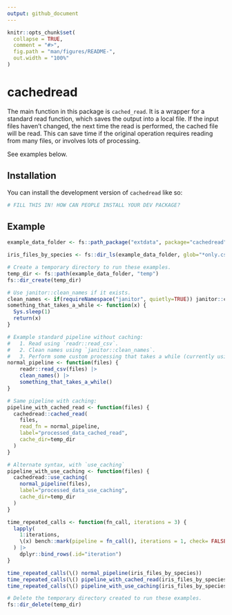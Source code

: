 ```yaml
---
output: github_document
---
```


<!-- README.md is generated from README.Rmd. Please edit that file -->

```r
knitr::opts_chunk$set(
  collapse = TRUE,
  comment = "#>",
  fig.path = "man/figures/README-",
  out.width = "100%"
)
```

# cachedread

<!-- badges: start -->
<!-- badges: end -->

The main function in this package is `cached_read`. It is a wrapper for a standard read function, 
which saves the output into a local file. If the input files haven't changed, the next time the read
is performed, the cached file will be read. This can save time if the original operation requires
reading from many files, or involves lots of processing. 

See examples below.

## Installation

You can install the development version of `cachedread` like so:

``` r
# FILL THIS IN! HOW CAN PEOPLE INSTALL YOUR DEV PACKAGE?
```

## Example

```r
example_data_folder <- fs::path_package("extdata", package="cachedread")

iris_files_by_species <- fs::dir_ls(example_data_folder, glob="*only.csv", recurse=T)

# Create a temporary directory to run these examples.
temp_dir <- fs::path(example_data_folder, "temp")
fs::dir_create(temp_dir)

# Use janitor::clean_names if it exists.
clean_names <- if(requireNamespace("janitor", quietly=TRUE)) janitor::clean_names else \(x) x
something_that_takes_a_while <- function(x) { 
  Sys.sleep(1) 
  return(x)
}

# Example standard pipeline without caching:
#   1. Read using `readr::read_csv`.
#   2. Clean names using `janitor::clean_names`.
#   3. Perform some custom processing that takes a while (currently using sleep as an example).
normal_pipeline <- function(files) {
    readr::read_csv(files) |>
    clean_names() |>
    something_that_takes_a_while()
}

# Same pipeline with caching:
pipeline_with_cached_read <- function(files) {
  cachedread::cached_read(
    files,
    read_fn = normal_pipeline,
    label="processed_data_cached_read",
    cache_dir=temp_dir
  )
}

# Alternate syntax, with `use_caching`
pipeline_with_use_caching <- function(files) {
  cachedread::use_caching(
    normal_pipeline(files),
    label="processed_data_use_caching",
    cache_dir=temp_dir
  )
}

time_repeated_calls <- function(fn_call, iterations = 3) {
  lapply(
    1:iterations,
    \(x) bench::mark(pipeline = fn_call(), iterations = 1, check= FALSE)
  ) |>
    dplyr::bind_rows(.id="iteration")
}

time_repeated_calls(\() normal_pipeline(iris_files_by_species))
time_repeated_calls(\() pipeline_with_cached_read(iris_files_by_species))
time_repeated_calls(\() pipeline_with_use_caching(iris_files_by_species))

# Delete the temporary directory created to run these examples.
fs::dir_delete(temp_dir)

```
